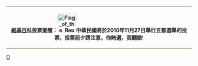 <div class="boilerplate metadata" align="center" id="protected" style="border-top: 2px solid #aa8; margin: 0 0 1em 0; border-bottom: 2px solid #aa8; padding: 5px 5px 5px 5px"> '''[[維基百科]]投票提醒：[[File:Flag of the Republic of China.svg|50px]]中華民國將於2010年11月27日舉行五都選舉的投票，投票前夕請注意，你賄選，我翻臉!'''</div><noinclude>
[[Category:用戶頁模板|O]]</noinclude>